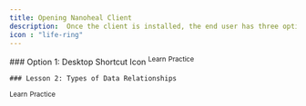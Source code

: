 ---
title: Opening Nanoheal Client
description:  Once the client is installed, the end user has three options to open the client
icon : "life-ring" 
---

<Tabs>
  <Tab title="Three Options">
    ### Option 1: Desktop Shortcut Icon
   <sup>Learn</sup> 
    <sup>Practice</sup> 
    
    ### Lesson 2: Types of Data Relationships
   <sup>Learn</sup> 
    <sup>Practice</sup>

  </Tab>
</Tabs>
